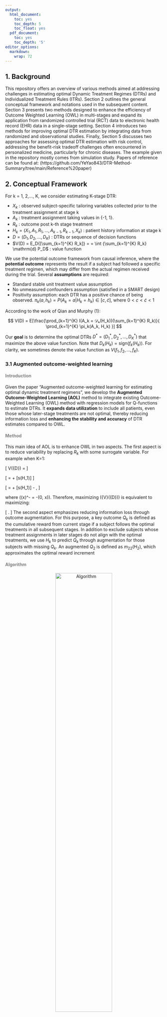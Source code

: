 ```yaml
---
output:
  html_document:
    toc: yes
    toc_depth: 5
    toc_float: yes
  pdf_document:
    toc: yes
    toc_depth: '5'
editor_options: 
  markdown: 
    wrap: 72
---
```



## 1. Background
This repository offers an overview of various methods aimed at addressing challenges in estimating optimal Dynamic Treatment Regimes (DTRs) and Individualized Treatment Rules (ITRs). Section 2 outlines the general conceptual framework and notations used in the subsequent content. Section 3 presents two methods designed to enhance the efficiency of Outcome Weighted Learning (OWL) in multi-stages and expand its application from randomized controlled trial (RCT) data to electronic health record (EHR) data in a single-stage setting. Section 4 introduces two methods for improving optimal DTR estimation by integrating data from randomized and observational studies. Finally, Section 5 discusses two approaches for assessing optimal DTR estimation with risk control, addressing the benefit-risk tradeoff challenges often encountered in personalized medicine, particularly for chronic diseases. The example given in the repository mostly comes from simulation study. Papers of reference can be found at: (https://github.com/YeYao843/DTR-Method-Summary/tree/main/Reference%20paper)


## 2. Conceptual Framework

For k = 1, 2,..., K, we consider estimating K-stage DTR:

* $X_k$ : observed subject-specific tailoring variables collected prior to the treatment assignment at stage k
* $A_k$ : treatment assignment taking values in {-1, 1}.
* $R_k$ : outcome post k-th stage treatment
* $H_k = (X_1, A_1, R_1, ... , A_{k-1}, R_{k-1}, X_k)$ : patient history information at stage k
* $D = (D_{1}, D_{2}, \dots, D_{K})$ : DTRs or sequence of decision functions 
* $V(D) = E_D{[\sum_{k=1}^{K} R_k]} = = \int {\sum_{k=1}^{K} R_k} \mathrm{d} P_D$ : value function 

We use the potential outcome framework from causal inference, where the **potential outcome** represents the result if a subject had followed a specific treatment regimen, which may differ from the actual regimen received during the trial. Several **assumptions** are required: 

* Standard stable unit treatment value assumption
* No unmeasured confounders assumption (satisfied in a SMART design) 
* Positivity assumption: each DTR has a positive chance of being observed. $\pi_{k}(a,h_{k}) = P(A_{k}=a|H_{k}=h_{k}) \in \left[c,\tilde{c}\right]$, where $0<c<\tilde{c}<1$

According to the work of Qian and Murphy (1):

$$
V(D) = E[\frac{\prod_{k=1}^{K} I(A_k = 𝒟ₖ(H_k))(\sum_{k=1}^{K} R_k)}{ \prod_{k=1}^{K} \pi_k(A_k, H_k) }]
$$

Our **goal** is to determine the optimal DTRs $D^*=(D_{1}^*,D_{2}^*,\dots, D_{K}^*)$ that maximize the above value function. Note that $D_{k}(H_k)=\text{sign}(f_{k}(H_k))$. For clarity, we sometimes denote the value function as $V(f_1, f_2, ... , f_K)$.


### 3.1 Augmented outcome-weighted learning

#### <span style="color:grey;">Introduction</span>

Given the paper "Augmented outcome-weighted learning for estimating optimal dynamic treatment regimens", we develop the **Augmented Outcome-Weighted Learning (AOL)** method to integrate existing Outcome-Weighted Learning (OWL) method with regression models for Q-functions to estimate DTRs. It **expands data utilization** to include all patients, even those whose later-stage treatments are not optimal, thereby reducing information loss and **enhancing the stability and accuracy** of DTR estimates compared to OWL. 

####  <span style="color:grey;">Method</span>

This main idea of AOL is to enhance OWL in two aspects. The first aspect is to reduce variability by replacing $R_k$ with some surrogate variable. For example when K=1:

\[
V({D}) = \mathbb{E} \left[ 
\frac{\mathbb{I}(A_1 f(H_1) > 0) R_1}{\pi_1(A_1, H_1)} 
\right]
\]

\[
= \mathbb{E} \left[
\frac{\mathbb{I}(A_1 f(H_1) > 0)(R_1 - s(H_1))}{\pi_1(A_1, H_1)} 
\right] + \mathbb{E}[s(H_1)]
\]

\[
= \mathbb{E} \left[
\frac{|R_1 - s(H_1)|}{\pi_1(A_1, H_1)} \mathbb{I}(A_1 \, \text{sign}(R_1 - s(H_1)) f(H_1) > 0) 
\right] + \mathbb{E}[s(H_1)]
- \mathbb{E} \left[
\frac{(R_1 - s(H_1))^-}{\pi_1(A_1, H_1)}
\right],
\]

where \((x)^- = -\min(0, x)\). Therefore, maximizing \({V}({D})\) is equivalent to maximizing:

\[
\mathbb{E} \left[
\frac{|R_1 - s(H_1)|}{\pi_1(A_1, H_1)} \mathbb{I}(A_1 \, \text{sign}(R_1 - s(H_1)) f(H_1) > 0)
\right].
\]
The second aspect emphasizes reducing information loss through outcome augmentation. For this purpose, a key outcome $Q_k$ is defined as the cumulative reward from current stage if a subject follows the optimal treatments in all subsequent stages. In addition to exclude subjects whose treatment assignments in later stages do not align with the optimal treatments, we use $H_k$ to predict $Q_k$ through augmentation for those subjects with missing $Q_k$. An augmented  $Q_2$  is defined as $m_{22}(H_2)$, which approximates the optimal reward increment

#### <span style="color:grey;">Algorithm</span>

<p align="center">
    <img src="AOL/algorithm.png" alt=" Algorithm" width="60%">
</p>


#### <span style="color:grey;">Example</span>
To install the released package from CRAN:
```r
install.packages("DTRlearn2")
```
load it into your session:

```r
library(DTRlearn2)
```

* **Step 1 : This function implements a variety of outcome-weighted learning methods for estimating general 2-stage DTRs**
```r
fit_owl = owl(H=list(H1, H2), AA=list(a1,a2), RR=list(rep(0, n), y),
              n=n, K=2, pi=list(rep(0.5, n), rep(0.5,n)), res.lasso = TRUE,
              loss="hinge", kernel="linear", augment=TRUE, c=c, m=3)
```

* **Step 2 : Predict from a Fitted "owl" Object**
   + It can recommend treatments for a new independent sample with partial or full subject features observed up to a certain stage. 
   + If subject feautures, treatment assignments and outcomes are fully observed in the new sample, this function can also evaluate the estimated DTR on this new sample, returning the empirical value function and benefit function.
 
```r
# estimate DTR with owl on the training sample
owl_train = owl(H=list(H1_train, H2_train), AA=train$A, RR=train$R, n=n_train, K=2,
    pi=pi_train, loss='hinge', augment=TRUE, m=3)
```

A list of results: 
```r
#estimated coefficient of H1 in decision function of stage 1
fit_owl$stage1$beta

#the estimated probability for each subject
fit_owl$stage1$treatment

#overall empirical benefit function under estimated DTR
fit_owl$valuefun
```


```r
# evaluate the DTR when full information are observed on the new sample
owl_test = predict(owl_train, H=list(H1_test, H2_test), AA=test$A, RR=test$R, K=2)

```

A list of output 
```r
#recommended optimal treatments at the K stages for each subject in test sample
owl_test$treatment

#overall value function under fitted DTR evaluated on the test sample 
owl_test$valuefun

#treatment assignment probabilities in test sample
owl_test$pi

```

### 3.2 Matched Learning 

#### <span style="color:grey;">Introduction</span>

We introduced **Matched Learning (M-learning)**, a new machine learning approach that applies matching to estimate **ITRs** by aligning treatment responses of treated and untreated subjects using **EHR** data. M-learning integrates aspects of O-learning and AOL within its framework, employing matching-based functions to address confounding in different data types (continuous, discrete, or ordinal). Enhanced by **denoising and doubly robust** matching techniques, M-learning is implemented using a **weighted support vector machine**, demonstrating improved performance over existing methods, especially when dealing with misspecified propensity scores or unmeasured confounders. 

#### <span style="color:grey;">Method</span>

* **Step 1: Matching Subjects**

Matching methods facilitate balanced comparisons of treatment responses by ensuring key confounders are well-matched within subgroups or at the individual level. In our method, we denote the matched set $M_i$ for subject i, which consists of subjects with opposite treatments but similar covariates as subject i. That is: 

$$M_i= \{j: A_j = -A_i, d(H_j, H_i) \le \delta_i\}$$

where $\delta_i$ is a pre-specified positive threshold to determine the size of the matched set. This method employs nearest neighbor matching during the M learning process.

* **Step 2: Optimization using Matching Based Value Function**

The **motivation** of M learning is that when two subjects are matched in confounders or propensity scores of treatments but are observed to receive opposite treatments, the subject with a larger clinical outcome should be more likely to have received the optimal treatment among two options. The objective function to be optimized is the loss function for the weighted support vector machine(SVM) with matched pairs : 

$$V_{n,\phi}(f;g) = n^{-1} \sum_{i = 1}^{n} |M_{i}|^{-1} \sum_{j \in M_{i}} \phi(-f(H_{i})A_{i}sign(R_{j}-R_{i}))g(|R_{j}-R_{i}|)+\lambda_{n}||f||_{H_K}$$

where $|M_i|$ is the size of $M_i$ and $\phi(x)=(1-x)_+$. $g(.)$ is a monotonically increasing function specified by users to weight different pairs of subjects. Typical choices of $g(.)$ can be $g(x) = 1$ or $g(x) = x$. The objective function can be further expanded to include multiple treatment episodes from the same subject (assuming no carryover effect), so $i$ and $j$ can refer to different episodes from the same subject.

The solution to M-learning is obtained by minimizing $V_{n,\phi}(f;g)$. In terms of implementation, the dual problem of this objective function is a quadratic problem which can be solved by any off-the-shelf quadratic programming packages.

* **Improved Matched Learning**

To improve the performance of M-learning, we use a **de-noise procedure** by replacing $R_i$ by a surrogate outcome $\tilde{R_i}=R_i-s(H_i)$ in $V_n(f;g)$. These residualized outcomes improves efficiency of identifying tailoring variables exhibiting quantitative or qualitative interaction with treatment.

Furthermore, prognostic scores can be incorporated into M-learning under the framework of **doubly robust matching estimator(DRME)**, which uses both propensity scores and prognostic scores to construct a matching set $M(i,\theta)$, where $\theta=(\theta_1,\theta_2)^T$.

$$\pi(H)=P(A=1|H)=\mu_1(H^T\theta_1)$$
$$m(H)=E(R|A=-1,H)=\mu_2(H^T\theta_2)$$

The doubly robust M-learning is consistent even if one of the propensity score model or prognostic model is misspecified, and it will be more efficient than regular M-learning if both models are correctly specified.

#### <span style="color:grey;">Algorithm</span>
<p align="center">
    <img src="M-Learning/algorithm.png" alt=" Algorithm" width="60%">
</p>

#### <span style="color:grey;">Example</span>
In this repository, we give an example under continuous setting with correctly specified propensity model and no unmeasured confounders. The example code can be found: (https://github.com/YeYao843/DTR-Method-Summary/tree/main/M-learning/S1_Obs_cts.py)

*Install the requirements before running the code*:
```
Python2: pip install -r requirements.txt 
Python3: pip3 install -r rquirements.txt
```

## 4. Optimal DTR Estimation by Integrating Randomized and Observational Studies

### 4.1 Feature Transfer Learning for ITR Estimation

#### <span style="color:grey;">Introduction</span>
RCTs provide robust data for developing ITRs but lack generalizability, while observational data offer real-world insights that could enhance ITR applicability, though their integration with RCTs is challenging due to confounding effects and patient differences. This paper proposes a novel method to improve ITRs by incorporating EHR-derived **super features**, treatment prescription propensity and benefit, into RCT data. By augmenting RCT data with these features and using stratified learning with Q-learning and modified M-learning, the method enhances the accuracy of ITRs. Unlike traditional domain adaptation, it directly extracts informative features from EHRs to optimize the value function, making the ITRs more applicable to the larger EHR population.

#### <span style="color:grey;">Method</span>

To extract information from EHR data and incorporate it into learning the optimal ITR from trial data, a process we term as **“Feature Transfer Learning”**. We pre-train feature mappings from EHR data to enhance the RCT feature space, focusing on two key features: **physician prescription patterns** and **observed benefits under the optimal treatment**. This domain adaption method contains two steps:

* **Step 1 : Learning “Super Features”** from observational data
     + The first super feature,  $H_1$, represents the probability that a physician prescribes an optimal treatment  $a_0$ based on a patient’s covariates in the EHR. To construct $H_1$ , an ITR  $\hat{D}(X_c)$  is **pre-trained** from EHR data using **shared** pre-treatment covariates  $X_c$ in the EHR and RCT data. A classification model (e.g., random forest or logistic regression) is then fitted to estimate the probability of a physician prescribing the optimal treatment  $a_0$  based on  $X_c$ , using **only** EHR patients who received the **predicted optimal** treatment from  $\hat{D}(X_c)$, with $\hat{f_1}(X_c) = \hat{P}(A=a_0| A=\hat{D}(X_c), X_c)$. This fitted model is then applied to RCT subjects to obtain their predicted optimal treatment probability,  $H_1 = \hat{f_1}(x_c)$.

     + The second super feature, $H_2$, is a benefit feature that measures the observed gain or loss in a patient’s outcome when receiving the optimal treatment, calculated as the **expected difference** in outcome between the optimal and non-optimal treatments. To obtain  $H_2$, a random forest regression model is first used on EHR data to estimate outcomes under both the optimal treatment, $E(R|A = \hat{D}(X_c), X_c)$ , and the non-optimal treatment, $E(R|A = -\hat{D}(X_c), X_c)$. $H_2$, is defined as the benefit $\hat{f_2}(X_c) = E(R|A = \hat{D}(X_c), X_c) - E(R|A = -\hat{D}(X_c), X_c)$. This benefit function is then applied to RCT subjects to obtain their predicted benefit as $H_2 = \hat{f_2}(x_c)$.
    
* **Step 2 : Feature Transfer Learning to estimate ITR **

     + The final optimal ITRs are then estimated using RCT subjects in an augmented feature space that includes both original RCT features and EHR super features. 
     
         * **Approach 1**: Learn the optimal ITRs by using the combined features $(H_1, H_2, X)$
         * **Approach 2**: To enhance the influence of super features, they are treated as key variables through **stratification**, where patients are grouped into strata based on one or both super features, and optimal ITRs are learned separately within each stratum.
         
<p align="center">
    <img src="Feature-Transfer-Learning/Promethod.png" alt="design" width="70%">
</p>

#### <span style="color:grey;">Algorithm</span>

<p align="center">
    <img src="Feature-Transfer-Learning/algorithm.png" alt="alg1" width="70%">
</p>

#### <span style="color:grey;">Example</span>

### 4.2 Multi-Stage Augmented Q-Learning Estimator

#### <span style="color:grey;">Introduction</span>
We introduce the **multi-stage augmented Q-learning estimator(MAQE)** to improve the efficiency of estimation of optimal DTRs by by augmenting SMART data with observational data. By combining data from both sources, MAQE enables analysis on a more heterogeneous pooled participant population while maintaining the validity of causal treatment effects.


<p align="center">
    <img src="MAQE/SMART design.png" alt=" SMART Study Design" width="90%">
</p>


#### <span style="color:grey;">Method</span>

MAQE enables pooled data analysis across all **K** stages, incorporating **m** observational study participants and **n** trial participants. It estimates the **contrast** between **potential outcomes** for a given participant if they were to receive treatment 1 versus treatment 0 at each k. Directly assessing this contrast in trial data is easy, but challenging for observational data due to unmeasured confounders and the unknown $\pi_{ik}$. To solve that issue, a doubly robust estimator that leverages both OS and trial data at **stage K** is used and the contrast can be expressed as:

$$
E\left[\hat{R_{iK}}|H_{iK}=h,i \in trial\right]+E\left[\hat{R_{iK}}|H_{iK}=h, i \in OS\right]
$$
$$ \hat{R_{iK}}=\frac{A_{iK}}{\pi_{iK}}(Y_{iK}-\hat{\mu_{i1K}})-\frac{1-A_{iK}}{1-\pi_{iK}}(Y_{iK}-\hat{\mu_{i0K}})+w(\hat{\mu_{i1K}}-\hat{\mu_{i0K}}), i \in trial$$
$$ \hat{R_{iK}}=(1-w)(hat{\mu_{i1K}}-\hat{\mu_{i0K}}), i \in OS$$

$Y_{iK}$ is the observed outcome and $\hat{\mu_{i1K}}$, $\hat{\mu_{i0K}}$ represents the predicted potential outcome for participants receiving treatment 1 and treatment 0, respectively. We first regress $Y_{iK}$ on $H_{iK}$ separately by treatment groups using **trial data only** to obtain parameters $\eta_{aK}$, which are then used to estimate $\hat{\mu_{iaK}}$, in **both OS and trial data**. $w \in (0,1)$, represents the weight assigned to the contribution of the contrast term from the trial data or OS.

$$
\hat{\beta_{K}}=(n^{-1}\sum_{i=1}^{n}H_{iK}{H_{iK}}^T)^{-1}\left[(n^{-1}\sum_{i=1}^{n}H_{iK}\hat{R_{iK}})+(m^{-1}\sum_{i=n+1}^{m+n}H_{iK}\hat{R_{iK}})\right]
$$

The estimated optimal treatment at stage K is $\hat{d^*_K}=I(h^T_K\hat{\beta_K}>0)$.

To estimate the optimal **stage K-1** treatment rule, we must calculate the predicted outcome at stage K if the optimal treatment rule were followed: 

$$
\hat{V_{iK}}(h_{iK})=\max_{a_K \in {0,1}}(a_Kh^T_{iK}\hat{\beta_K}+h^T_{iK}\hat{\gamma_K})
$$

$\hat{\gamma_K}$ is estimated by regressing $Y_{iK}-A_{iK}H^T_{iK}\hat{\beta_K}$, the residual after removing main effect, on $H_{iK}$. The peseudo-outcome is then calculated as $\tilde{Y_{i, K-1}}=Y_{i, K-1}+\hat{V_{iK}}(H_{iK})$, which is subsequently used to estimate the predicted contrast function. 

We continue the same procedures **backward** until stage 1. The estimated optimal treatment for K stages is:  $\hat{d^*}=I(h^T_K\hat{\beta_K}>0, h^T_{K-1}\hat{\beta_{K-1}}>0, \dots, h^T_{1}\hat{\beta_{1}}>0)$. 

#### <span style="color:grey;">Algorithm</span>

<p align="center">
    <img src="MAQE/Algorithm.png" alt="Algorithm" width="60%">
</p>

#### <span style="color:grey;">Example Code</span> 



## 5. Optimal DTR Estimation with Risk Control
In this section, we assume that $Y$, $R$ are bounded random variables, representing the beneficial reward and risk outcomes, respectively. 

### 5.1 Multistage Cumulative Benefit-Risk Framework

#### <span style="color:grey;">Introduction</span>
**Benefit-risk tradeoff** is crucial in personalized medicine, where aggressive treatments may enhance efficacy but increase long-term risks. In DTRs, early treatments impact both benefits and risks of later stages, requiring careful consideration of cumulative risk. We introduce a new statistical learning framework called **multistage cumulative benefit-risk(CBR)** framework given the paper "Controlling Cumulative Adverse Risk in Learning Optimal Dynamic Treatment Regimens", to estimate DTRs by simultaneously maximizing the expected benefit and controlling the expected cumulative risk. There are two methods developed to solve CBR: 

* (1) A backward algorithm based on Q-learning or O-learning with new **"benefit-risk"** outcome
* (2) A simultaneous algorithm taking advantage of **multistage ramp loss (MRL)** to estimate the DTRs across all stages.

#### <span style="color:grey;">Method</span>

Consider a T-stage decision problem. To control the cumulative risk, we formulate the CBR problem as seeking the optimal rule $D^*=(D_{1,\gamma}^*,D_{2,\gamma}^*,\dots, D_{T,\gamma}^*)$ that solves the optimization problem with a pre-specified risk constraint $\tau$: 

$$
\max_D \quad E^D[Y \frac{\prod_{t=1}^{T} I(A_t=D_t(H_t))}{\prod_{t=1}^{T} p(A_t|H_t)}], \quad subject \quad to \quad E^D[R \frac{\prod_{t=1}^{T} I(A_t=D_t(H_t))}{\prod_{t=1}^{T} p(A_t|H_t)}] \le \tau \quad (1)
$$ 

Y is the **total reward** and R is the **cumulative risk** by the end of stage T. $D^*_{\gamma}$ can also be solved in a Lagrange function of (1), where $\gamma \in [0.1]$:

$$
\arg\max_D \quad E[((1-\gamma)Y-\gamma R) \frac{\prod_{t=1}^{T} I(A_t=D_t(H_t))}{\prod_{t=1}^{T} p(A_t|H_t)}] \quad (2)
$$

The expected risk associated with optimal decision rules is defined as $R(\gamma)=E[R \frac{\prod_{t=1}^{T} I(A_t=D_{t,\gamma}^*(H_t))}{\prod_{t=1}^{T} p(A_t|H_t)}]$. $R(\gamma)$ is assumed to be a continuous function for $\gamma \in [0,1]$ and $R(1)< \tau \le R(0)$. To solve the CBR problem under these assumptions, we only need to find the $\gamma^*$ that satisfies: <span style="color:blue;">${R(y^*) = \tau}$</span>

* **Backward Algorithm**

CBR problems can be solved in backward algorithm using existing methods such as Q-learning, O-learning, backward OWL and AOWL, after treating $(1-\gamma)Y-\gamma R$ as the reward outcome. Take Q learning as an example: 

$$
Q_{t,\gamma}(h_t,a_t)=E[argmax_{a_{t+1}} Q_{t+1,\gamma}(H_{t+1},a_{t+1})|H_t=h_t, A_t=a_t]
$$

Then, $$D_{t,\gamma}^*(h_t)=sign(Q_{t,\gamma}(h_t,1)-Q_{t,\gamma}(h_t,-1)), \quad t=1,\dots, T$$

* **Simultaneous Algorithm**

One potential drawback of using backward induction methods is that estimation errors from later stages, caused by model misspecification or overfitting, can be accumulated and present in early stage estimation. To overcome these disadvantages, we propose a simultaneous algorithm called **multi-stage ramp loss (MRL)**. The **key idea** is to replace the multivariate 0-1 indicator function in (2) with a **continuous surrogate function** to be directly optimized without backward algorithm. We define a  piecewise linear function given by $\psi(x)=max(min(x,1),0)$ and replace (2) as:

$$
\max_{f_1,\dots,f_T} E[{O_{\gamma}}^+ \frac{min(\psi(A_1f_1(H_1)),\dots,\psi(A_Tf_T(H_T)))}{\prod_{t=1}^{T} p(A_t|H_t)}]+E[\sum_{a_t \neq A_t} {O_{\gamma}}^- \frac{min(\psi(a_1f_1(H_1)),\dots,\psi(a_Tf_T(H_T)))}{\prod_{t=1}^{T} p(A_t|H_t)}] \quad (3)
$$

* Decision function $f_{t_1}$ is not required to be estimated before or after $f_{t_2}$, which implies MRL solves the optimal decision rules **simultaneously**. 
* By reverting the observed treatments to any other treatment sequences, we ensures that the weights are always **nonnegative** even if $Q_{\gamma}$ is negative. 

In empirical data, we propose to solve:

$$
\max_{f_1,\dots,f_T} \frac{1}{n}\sum_{i=1}^{n}\hat{{O_{i,\gamma}}^+} \frac{min(\psi(A_{i1}f_1(H_{i1})),\dots,\psi(A_{iT}f_T(H_{iT})))}{\prod_{t=1}^{T} p(A_{it}|H_{it})}+\frac{1}{n}\sum_{i=1}^{n} \sum_{a_t \neq A_{it}} \hat{{O_{i,\gamma}}^-} \frac{min(\psi(a_{1}f_1(H_{i1})),\dots,\psi(a_{T}f_T(H_{iT})))}{\prod_{t=1}^{T} p(A_{it}|H_{it})}]-\sum_{t=1}^{T} \lambda_{n,t}||f_t||^2 \quad (3)
$$

Similar to the augmentation technique used in AOWL, we replace $O_{i,\gamma}$ by $\hat{O_{i,\gamma}}=O_{i,\gamma}-\hat{m}(H_{i1})$. Computationally, the objective function of (3) can be further decomposed as the difference between two convex functions. Therefore, one can adopt the **difference of convex (DC)** algorithm to solve (3) iteratively.

We propose to estimate ${\gamma}^*$ based on the smooth approximation of $R(\gamma)$ by solving:

$$
\frac{1}{n}\sum_{i=1}^{n}R_i\frac{min(\psi(A_{i1}\hat{f_{1,\hat{\gamma}}}(H_{i1})/\eta),\dots,\psi(A_{iT}\hat{f_{T,\hat{\gamma}}}(H_{iT})/\eta))}{\prod_{t=1}^{T} p(A_{it}|H_{it})}=\tau, 
$$

$\eta \in (0,1]$ is a shifting parameter to be chosen data dependently

#### <span style="color:grey;">Algorithm</span>

<p align="center">
    <img src="CBR/algorithm.png" alt="alg" width="80%">
</p>

#### <span style="color:grey;">Example</span> 
(https://github.com/YeYao843/DTR-Method-Summary/tree/main/CBR/example.R)
This example demonstrates the implementation of MRL with a linear kernel. The training dataset consists of $n=200$ samples. For additional examples, such as those using Gaussian kernels, please refer to the supplementary materials of the paper.


### 5.2 DTRs to Control Stage-Wise Risks
#### <span style="color:grey;">Introduction</span>
To address the benefit-risk challenge presented in chronic disease, we develop a general framework called **benefit-risk DTRs (BR-DTRs)**. This framework is designed to learn the optimal DTRs in a **multistage** study subject to different acute risk constraints at each stage. We propose a **backward** procedure to estimate the optimal treatment rules by maximizing the expected value function under the **risk constraint** imposed at each stage, which can be solved as a **constrained support vector machine problem**.

#### <span style="color:grey;">Method</span>

* **BR-DTRs Framework**
The goal of BR-DTRs is to find the optimal rule $D^*$ that maximizes the cumulative reward at the final stage T , while the risk at each stage t is controlled by a pre-specified risk constraint, denoted by $\tau_t$. We capture the acute risk characteristics of chronic disease and assume that, for the same individual, the adverse risk at each stage is caused by their **most recent** treatment. Given data from n i.i.d. patients, we propose to solve the surrogate problem to estimate the optimal DTRs empirically. W e define $A_{t,n}$ as: 

$$
f \in F_t|\frac{1}{n}\sum_{i=1}^{n} \frac{R_{it}\psi(A_{it}f(H_{it}),\eta_t)}{p(A_{it}|H_{it})} \le \tau_t
$$

then we solve:

$$
\hat{f_t}=\arg\min_{f \in A_{t,n}} \frac{1}{n}\sum_{i=1}^{n}\frac{(\sum_{s=t}^{T}Y_{is})\prod_{s=t+1}^{T}I(A_{is}\hat{f_s}(H_{is})>0)}{\prod_{s=t}^{T}p(A_{is}|H_{is})}\phi(A_{it}f(H_{it}))+\lambda_{n,t}{\| f \|^2}_{F_t} \quad (1)
$$

The **hinge loss** is defined as $\phi(x)=(1-x)_{+}$ and the **shifted ramp loss** function is given by: 

$$
\psi(x, \eta) =
\begin{cases} 
1, & \text{if } x \geq 0, \\
\frac{x + \eta}{\eta}, & \text{if } x \in (-\eta, 0), \\
0, & \text{if } x \leq -\eta.
\end{cases}
$$

* **Augmentation**

We then adopt the **augmentation** technique(AOWL in 4.1) to further improve the efficiency and stability of the estimation procedure. We replace the $Y_{it}$ and $A_{it}$ by:

$$
\hat{Y_{it}}=Y_{it}+\hat{Q_{i,t+1}}-\hat{\mu_t}(H_{it}), \quad \hat{A_{it}}=A_{it}*sign(Y_{it}+\hat{Q_{i,t+1}},-\hat{\mu_t}(H_{it}))
$$

The augmented Q-function defined as ($\hat{Q_{i,T+1}}=0$):

$$
\hat{Q_{i,t+1}}=\frac{(\sum_{s=t+1}^{T}Y_{is})\prod_{s=t+1}^{T}I(A_{is}\hat{f_s}(H_{is})>0)}{\prod_{s=t+1}^{T}p(A_{is}|H_{is})}-\sum_{j=t+1}^{T}\frac{\prod_{s=t+1}^{j-1}I(A_{is}\hat{f_s}(H_{is})>0)}{\prod_{s=t+1}^{j-1}p(A_{is}|H_{is})}[\frac{I(A_{ij}\hat{f_j}(H_{ij}))}{p(A_{ij}|H_{ij})}-1]\hat{\mu_{t+1,j}}(H_{ij})
$$

Intuitively, $\mu_{t,j}$ in the augmented Q-functions are contributions to the loss function for patients whose received treatments are not optimal, which is estimated by solving the weighted least square:

$$
\frac{1}{n}\sum_{i=1}^{n}\frac{\prod_{s=t}^{T}I(A_{is}\hat{f_s}(H_{is})>0)}{\prod_{s=t}^{T}p(A_{is}|H_{is})}\frac{1-p(A_{ij}|H_{ij})}{\prod_{s=t}^{j}p(A_{is}|H_{is})}(\sum_{s=t}^{T}Y_{is}-\mu_{t,j}(H_{ij}))^2
$$

$\mu_t$ are introduced to remove the main effect which could further reduce the weight variability, estimated by minimizing: $\sum_{i=1}^{n}(Y_{it}+\hat{Q_{i,t+1}}-\mu_t(H_{it}))^2$

#### <span style="color:grey;">Algorithm</span>
<p align="center">
    <img src="BR-DTRs/algorithm.png" alt="alg" width="80%">
</p>


#### <span style="color:grey;">Example</span>


